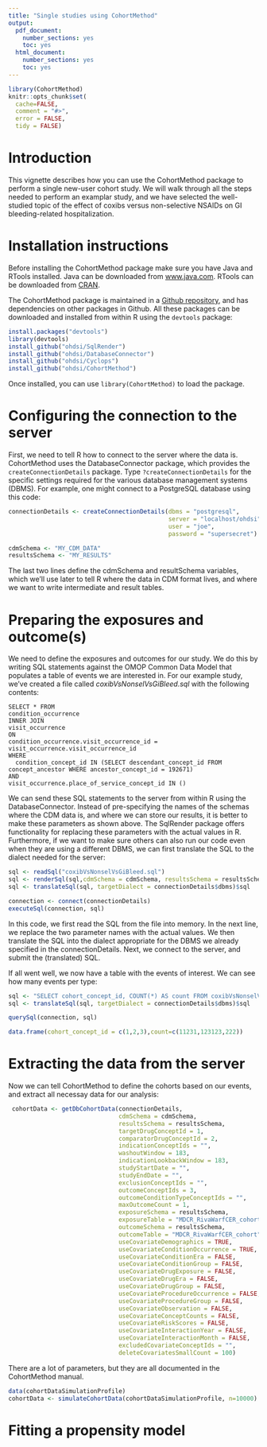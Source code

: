 ```yaml
---
title: "Single studies using CohortMethod"
output:
  pdf_document:
    number_sections: yes
    toc: yes
  html_document:
    number_sections: yes
    toc: yes
---
```

<!--
%\VignetteEngine{knitr}
%\VignetteIndexEntry{Single studies using CohortMethod}
-->

```r
library(CohortMethod)
knitr::opts_chunk$set(
  cache=FALSE,
  comment = "#>",
  error = FALSE,
  tidy = FALSE)
```
# Introduction

This vignette describes how you can use the CohortMethod package to perform a single new-user cohort study. We will walk through all the steps needed to perform an examplar study, and we have selected the well-studied topic of the effect of coxibs versus non-selective NSAIDs on GI bleeding-related hospitalization.

# Installation instructions

Before installing the CohortMethod package make sure you have Java and RTools installed. Java can be downloaded from [www.java.com](http://www.java.com). RTools can be downloaded from [CRAN](http://cran.r-project.org/bin/windows/Rtools/).

The CohortMethod package is maintained in a [Github repository](https://github.com/OHDSI/CohortMethod), and has dependencies on other packages in Github. All these packages can be downloaded and installed from within R using the `devtools` package:

```r
install.packages("devtools")
library(devtools)
install_github("ohdsi/SqlRender") 
install_github("ohdsi/DatabaseConnector") 
install_github("ohdsi/Cyclops") 
install_github("ohdsi/CohortMethod") 
```

Once installed, you can use `library(CohortMethod)` to load the package.

# Configuring the connection to the server

First, we need to tell R how to connect to the server where the data is. CohortMethod uses the DatabaseConnector package, which provides the `createConnectionDetails` package. Type `?createConnectionDetails` for the specific settings required for the various database management systems (DBMS). For example, one might connect to a PostgreSQL database using this code:

```r
connectionDetails <- createConnectionDetails(dbms = "postgresql", 
                                             server = "localhost/ohdsi", 
                                             user = "joe", 
                                             password = "supersecret")

cdmSchema <- "MY_CDM_DATA"
resultsSchema <- "MY_RESULTS"
```

The last two lines define the cdmSchema and resultSchema variables, which we'll use later to tell R where the data in CDM format lives, and where we want to write intermediate and result tables.

# Preparing the exposures and outcome(s)

We need to define the exposures and outcomes for our study. We do this by writing SQL statements against the OMOP Common Data Model that populates a table of events we are interested in. For our example study, we've created a file called *coxibVsNonselVsGiBleed.sql* with the following contents:

```
SELECT * FROM
condition_occurrence
INNER JOIN 
visit_occurrence
ON 
condition_occurrence.visit_occurrence_id = visit_occurrence.visit_occurrence_id
WHERE 
  condition_concept_id IN (SELECT descendant_concept_id FROM concept_ancestor WHERE ancestor_concept_id = 192671)
AND
visit_occurrence.place_of_service_concept_id IN ()
```

We can send these SQL statements to the server from within R using the DatabaseConnector. Instead of pre-specifying the names of the schemas where the CDM data is, and where we can store our results, it is better to make these parameters as shown above. The SqlRender package offers functionality for replacing these parameters with the actual values in R. Furthermore, if we want to make sure others can also run our code even when they are using a different DBMS, we can first translate the SQL to the dialect needed for the server:

```r
sql <- readSql("coxibVsNonselVsGiBleed.sql")
sql <- renderSql(sql,cdmSchema = cdmSchema, resultsSchema = resultsSchema)
sql <- translateSql(sql, targetDialect = connectionDetails$dbms)$sql

connection <- connect(connectionDetails)
executeSql(connection, sql)
```

In this code, we first read the SQL from the file into memory. In the next line, we replace the two parameter names with the actual values. We then translate the SQL into the dialect appropriate for the DBMS we already specified in the connectionDetails. Next, we connect to the server, and submit the (translated) SQL.

If all went well, we now have a table with the events of interest. We can see how many events per type:

```r
sql <- "SELECT cohort_concept_id, COUNT(*) AS count FROM coxibVsNonselVsGiBleed GROUP BY cohort_concept_id"
sql <- translateSql(sql, targetDialect = connectionDetails$dbms)$sql

querySql(connection, sql)
```
```r
data.frame(cohort_concept_id = c(1,2,3),count=c(11231,123123,222))
```

# Extracting the data from the server

Now we can tell CohortMethod to define the cohorts based on our events, and extract all necessay data for our analysis:

```r
 cohortData <- getDbCohortData(connectionDetails,
                               cdmSchema = cdmSchema,
                               resultsSchema = resultsSchema,
                               targetDrugConceptId = 1,
                               comparatorDrugConceptId = 2, 
                               indicationConceptIds = "",
                               washoutWindow = 183, 
                               indicationLookbackWindow = 183,
                               studyStartDate = "", 
                               studyEndDate = "", 
                               exclusionConceptIds = "",
                               outcomeConceptIds = 3, 
                               outcomeConditionTypeConceptIds = "", 
                               maxOutcomeCount = 1,
                               exposureSchema = resultsSchema,
                               exposureTable = "MDCR_RivaWarfCER_cohort",
                               outcomeSchema = resultsSchema,
                               outcomeTable = "MDCR_RivaWarfCER_cohort",
                               useCovariateDemographics = TRUE, 
                               useCovariateConditionOccurrence = TRUE,
                               useCovariateConditionEra = FALSE, 
                               useCovariateConditionGroup = FALSE,
                               useCovariateDrugExposure = FALSE, 
                               useCovariateDrugEra = FALSE,
                               useCovariateDrugGroup = FALSE, 
                               useCovariateProcedureOccurrence = FALSE,
                               useCovariateProcedureGroup = FALSE, 
                               useCovariateObservation = FALSE,
                               useCovariateConceptCounts = FALSE, 
                               useCovariateRiskScores = FALSE,
                               useCovariateInteractionYear = FALSE, 
                               useCovariateInteractionMonth = FALSE,
                               excludedCovariateConceptIds = "", 
                               deleteCovariatesSmallCount = 100)
```
There are a lot of parameters, but they are all documented in the CohortMethod manual.

```r
data(cohortDataSimulationProfile)
cohortData <- simulateCohortData(cohortDataSimulationProfile, n=10000)
```

# Fitting a propensity model
